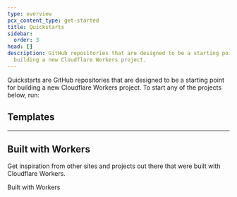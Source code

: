 ```yaml
---
type: overview
pcx_content_type: get-started
title: Quickstarts
sidebar:
  order: 3
head: []
description: GitHub repositories that are designed to be a starting point for
  building a new Cloudflare Workers project.
---
```



Quickstarts are GitHub repositories that are designed to be a starting point for building a new Cloudflare Workers project. To start any of the projects below, run:

## Templates

<WorkersTemplates />

---

## Built with Workers

Get inspiration from other sites and projects out there that were built with Cloudflare Workers.

<LinkButton variant="primary" href="https://workers.cloudflare.com/built-with">
	Built with Workers
</LinkButton>
